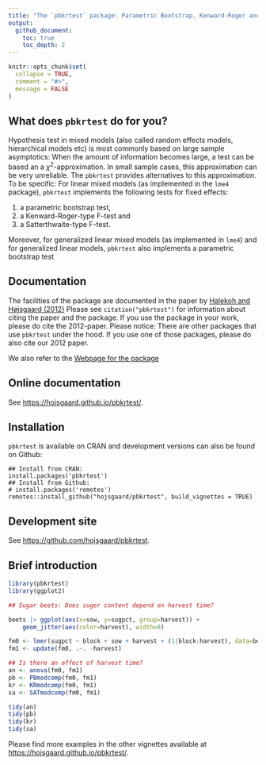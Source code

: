 ```yaml
---
title: "The `pbkrtest` package: Parametric Bootstrap, Kenward-Roger and Satterthwaite Based Methods for Tests in Mixed Models"
output: 
  github_document:
    toc: true
    toc_depth: 2
---
```


<!-- README.md is generated from README.Rmd. Please edit only README.Rmd! -->

```r
knitr::opts_chunk$set(
  collapse = TRUE,
  comment = "#>",
  message = FALSE
)
```

## What does `pbkrtest` do for you?

Hypothesis test in mixed models (also called random effects models, hierarchical models etc) is most commonly based on large sample asymptotics: When the amount of information becomes large, a test can be based an a $\chi^2$-approximation. In small sample cases, this approximation can be very unreliable. The `pbkrtest` provides alternatives to this approximation. To be specific: For linear mixed models (as implemented in the `lme4`
package), `pbkrtest` implements the following tests for fixed effects:

1. a parametric bootstrap test, 
1. a Kenward-Roger-type F-test and
1. a Satterthwaite-type F-test. 

Moreover, for generalized linear mixed models (as implemented in `lme4`) and for
generalized linear models, `pbkrtest` also implements a parametric
bootstrap test

## Documentation

The facilities of the package are documented in the paper by
[Halekoh and Højsgaard (2012)](https://www.jstatsoft.org/index.php/jss/article/view/v059i09/v59i09.pdf)
Please see
`citation("pbkrtest")` for information about citing the paper and the
package. If you use the package in your work, please do cite the
2012-paper.  Please notice: There are other packages that use
`pbkrtest` under the hood. If you use one of those packages, please do
also cite our 2012 paper. 

We also refer to the [Webpage for the package](https://people.math.aau.dk/~sorenh/software/pbkrtest/index.html) 


<!-- badges: 
[![R build status](https://github.com/hojsgaard/pbkrtest/workflows/R-CMD-check/badge.svg)](https://github.com/hojsgaard/pbkrtest/actions) 
[![codecov.io](https://codecov.io/gh/hojsgaard/dlmextra/branch/master/graphs/badge.svg)](https://codecov.io/gh/hojsgaard/dlmextra?branch=master)
badges: end -->


## Online documentation

See <https://hojsgaard.github.io/pbkrtest/>.


## Installation

`pbkrtest` is available on CRAN and development versions can also be found on Github:

```
## Install from CRAN:
install.packages('pbkrtest')
## Install from Github:
# install.packages('remotes')
remotes::install_github("hojsgaard/pbkrtest", build_vignettes = TRUE)
```

## Development site

See <https://github.com/hojsgaard/pbkrtest>.

## Brief introduction


```r
library(pbkrtest)
library(ggplot2)

## Sugar beets: Does suger content depend on harvest time?

beets |> ggplot(aes(x=sow, y=sugpct, group=harvest)) +
    geom_jitter(aes(color=harvest), width=0)

fm0 <- lmer(sugpct ~ block + sow + harvest + (1|block:harvest), data=beets)
fm1 <- update(fm0, .~. -harvest)

## Is there an effect of harvest time?
an <- anova(fm0, fm1)
pb <- PBmodcomp(fm0, fm1)
kr <- KRmodcomp(fm0, fm1)
sa <- SATmodcomp(fm0, fm1)

tidy(an)
tidy(pb)
tidy(kr)
tidy(sa)
``` 

Please find more examples in the other vignettes available at <https://hojsgaard.github.io/pbkrtest/>.

